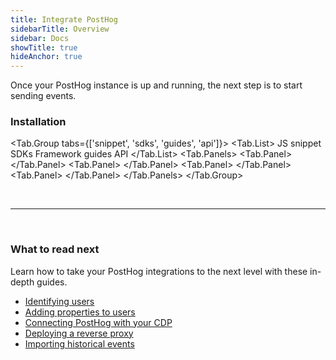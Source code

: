 ```yaml
---
title: Integrate PostHog
sidebarTitle: Overview
sidebar: Docs
showTitle: true
hideAnchor: true
---
```


Once your PostHog instance is up and running, the next step is to start sending events.



### Installation

<!-- prettier-ignore -->
<Tab.Group tabs={['snippet', 'sdks', 'guides', 'api']}>
    <Tab.List>
        <Tab>JS snippet</Tab>
        <Tab count="13">SDKs</Tab>
        <Tab count="11">Framework guides</Tab>
        <Tab>API</Tab>
    </Tab.List>
    <Tab.Panels>
        <Tab.Panel>
            <SnippetInstructions />
        </Tab.Panel>
        <Tab.Panel>
            <SDKs />
        </Tab.Panel>
        <Tab.Panel>
            <Frameworks />
        </Tab.Panel>
        <Tab.Panel>
            <API />
        </Tab.Panel>
    </Tab.Panels>
</Tab.Group>

<br />
<hr />
<br />

### What to read next

Learn how to take your PostHog integrations to the next level with these in-depth guides.

- [Identifying users](/docs/integrate/indentify-users)
- [Adding properties to users](/docs/integrate/user-properties)
- [Connecting PostHog with your CDP](/docs/integrate/cdp)
- [Deploying a reverse proxy](/docs/integrate/proxy)
- [Importing historical events](/docs/integrate/ingest-historic-data)
